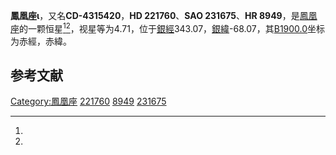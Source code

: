{{Starbox begin
| name = 鳳凰座ι
}}
{{Starbox observe
| epoch = [[J2000.0|J2000.0]]
| constell = [[鳳凰座|鳳凰座]]<ref name=SIMBAD>{{cite web
 | url=http://simbad.u-strasbg.fr/simbad/sim-id?Ident=HR+8949
 | title =Pulsating variable Star
 | publisher=Centre de Données astronomiques de Strasbourg
 | work=SIMBAD
 | accessdate=2012-07-13}}</ref><ref name=DATA>{{cite web
 | url=http://vizier.u-strasbg.fr/viz-bin/VizieR-5?-out.add=.&-source=5050&-corr=PK=HR&-out.max=9999&HR=8949
 | title=VizieR Detailed Page
 | accessdate=2012-07-13
 | archive-date=2016-03-05
 | archive-url=https://web.archive.org/web/20160305220020/http://vizier.u-strasbg.fr/viz-bin/VizieR-5?-out.add=.&-source=5050&-corr=PK=HR&-out.max=9999&HR=8949
 | dead-url=no
 }}</ref>
| 星官 = 
| ra = {{RA|23|35|4.6}}<ref name=SIMBAD /><ref name=DATA />
| dec = {{DEC|-42|36|54}}<ref name=SIMBAD /><ref name=DATA />
| appmag_v = 4.71<ref name=SIMBAD /><ref name=DATA />
}}
{{Starbox character
| class = A2VpSrCrEu<ref name=SIMBAD /><ref name=DATA />
| b-v = 0.08<ref name=SIMBAD /><ref name=DATA />
| u-b = 0.07<ref name=SIMBAD /><ref name=DATA />
| r-i = 0.07<ref name=SIMBAD /><ref name=DATA />
| variable = 
}}
{{Starbox astrometry
| radial_v = 0.07
| prop_mo_ra = 19
| parallax = 0.005
| p_error = 
}}
{{Starbox catalog
| names =CD-4315420，[[SAO星表|SAO]] 231675，[[HD星表|HD]] 221760，[[HR星表|HR]] 8949}}
{{Starbox reference |Simbad=HR+8949}}
{{Starbox end}}

'''鳳凰座ι'''，又名'''CD-4315420'''，'''HD 221760'''、'''SAO 231675'''、'''HR 8949'''，是[[鳳凰座|鳳凰座]]的一颗恒星<ref name=SIMBAD /><ref name=DATA />，视星等为4.71，位于[[銀道座標系|銀經]]343.07，[[銀道座標系|銀緯]]-68.07，其[[B1900.0|B1900.0]]坐标为赤經{{RA|23|29|41.8}}，赤緯{{DEC|-43|-68.07|5}}。

== 参考文献 ==
{{reflist}}

{{star-stub}}

{{鳳凰座恒星}}
[[Category:鳳凰座|Category:鳳凰座]]
[[Category:HD和HDE天體|221760]]
[[Category:HR天體|8949]]
[[Category:SAO天體|231675]]